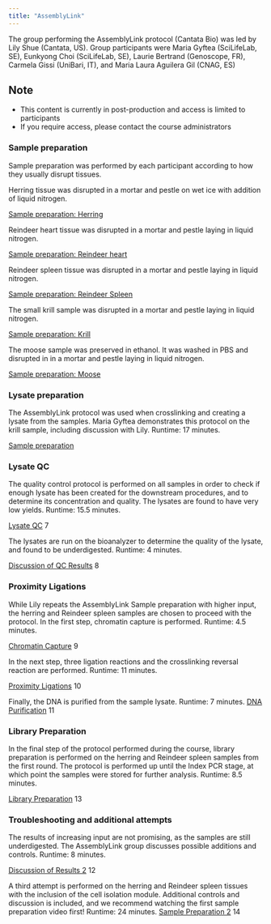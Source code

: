 ```yaml
---
title: "AssemblyLink"
---
```


The group performing the AssemblyLink protocol (Cantata Bio) was led by Lily Shue (Cantata, US). Group participants were Maria Gyftea (SciLifeLab, SE), Eunkyong Choi (SciLifeLab, SE), Laurie Bertrand (Genoscope, FR), Carmela Gissi (UniBari, IT), and Maria Laura Aguilera Gil (CNAG, ES)

::: {.callout-caution}
## Note
- This content is currently in post-production and access is limited to participants
- If you require access, please contact the course administrators
:::

### Sample preparation
Sample preparation was performed by each participant according to how they usually disrupt tissues.

Herring tissue was disrupted in a mortar and pestle on wet ice with addition of liquid nitrogen.

[Sample preparation: Herring](https://drive.google.com/file/d/1RMHJ6ZeyUOB9U1tt1SUSLXNLePQ9kK6q/view?usp=share_link)

Reindeer heart tissue was disrupted in a mortar and pestle laying in liquid nitrogen. 

[Sample preparation: Reindeer heart](https://drive.google.com/file/d/1RMHJ6ZeyUOB9U1tt1SUSLXNLePQ9kK6q/view?usp=share_link)

Reindeer spleen tissue was disrupted in a mortar and pestle laying in liquid nitrogen.

[Sample preparation: Reindeer Spleen](https://drive.google.com/file/d/1MhB2nriZTgqXvuvgqGboufWh8752m0vN/view?usp=share_link)

The small krill sample was disrupted in a mortar and pestle laying in liquid nitrogen. 

[Sample preparation: Krill](https://drive.google.com/file/d/1SyE0UxsAOxvrUekNXRUDxTY9nYIk8TE5/view?usp=share_link)

The moose sample was preserved in ethanol. It was washed in PBS and disrupted in in a mortar and pestle laying in liquid nitrogen.

[Sample preparation: Moose](https://drive.google.com/file/d/1HqSq1-1xQtSqcGBplhx9hA7anHzISHQg/view?usp=share_link)


### Lysate preparation
The AssemblyLink protocol was used when crosslinking and creating a lysate from the samples. Maria Gyftea demonstrates this protocol on the krill sample, including discussion with Lily. Runtime: 17 minutes.

[Sample preparation](https://drive.google.com/file/d/1IPzXI3UNz9-fk1QNUXuzLIjj-l36eN7v/view?usp=share_link)

### Lysate QC
The quality control protocol is performed on all samples in order to check if enough lysate has been created for the downstream procedures, and to determine its concentration and quality. The lysates are found to have very low yields. Runtime: 15.5 minutes.

[Lysate QC](https://drive.google.com/file/d/1tQ7TDlHggBew9_GcAXTs8FwZXWx361Uf/view?usp=share_link) 7

The lysates are run on the bioanalyzer to determine the quality of the lysate, and found to be underdigested. Runtime: 4 minutes.

[Discussion of QC Results](https://drive.google.com/file/d/1BKO503pT0kEbuHUxI5GG7k52EniKyMg2/view?usp=share_link) 8

### Proximity Ligations
While Lily repeats the AssemblyLink Sample preparation with higher input, the herring and Reindeer spleen samples are chosen to proceed with the protocol. In the first step, chromatin capture is performed. Runtime: 4.5 minutes.

[Chromatin Capture](https://drive.google.com/file/d/1jXsMxl2Su-FTb32Rby2cZuww1YFbbHFp/view?usp=share_link) 9

In the next step, three ligation reactions and the crosslinking reversal reaction are performed. Runtime: 11 minutes.

[Proximity Ligations](https://drive.google.com/file/d/122GR9Yz37t0CWi7f3JFwTT39o8K5X2jY/view?usp=share_link) 10

Finally, the DNA is purified from the sample lysate. Runtime: 7 minutes.
[DNA Purification](https://drive.google.com/file/d/11I5Ems-GHUMMOyrOZcm4GfIj5LsS5JwY/view?usp=share_link) 11 

### Library Preparation
In the final step of the protocol performed during the course, library preparation is performed on the herring and Reindeer spleen samples from the first round. The protocol is performed up until the Index PCR stage, at which point the samples were stored for further analysis. Runtime: 8.5 minutes.

[Library Preparation](https://drive.google.com/file/d/1LdDl8GlbHg3OFDhnWmmikKaiQ4Mm8bOY/view?usp=share_link) 13 

### Troubleshooting and additional attempts
The results of increasing input are not promising, as the samples are still underdigested. The AssemblyLink group discusses possible additions and controls. Runtime: 8 minutes.

[Discussion of Results 2](https://drive.google.com/file/d/1SSXPaPELuliGoKv7YFcZ9zlxOWYx4IAW/view?usp=share_link) 12

A third attempt is performed on the herring and Reindeer spleen tissues with the inclusion of the cell isolation module. Additional controls and discussion is included, and we recommend watching the first sample preparation video first! Runtime: 24 minutes.
[Sample Preparation 2](https://drive.google.com/file/d/1_XtvHhtvbKxDCo7fbsZ6QCs69Tu18Ot1/view?usp=share_link) 14


